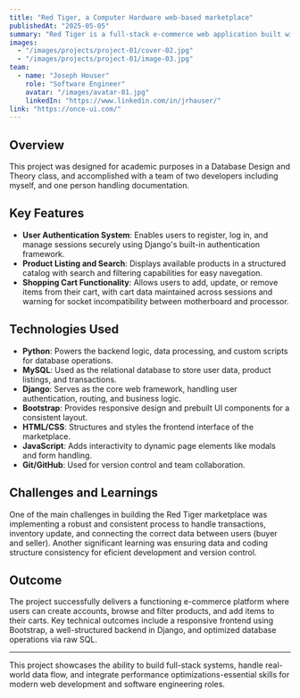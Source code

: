 ---
title: "Red Tiger, a Computer Hardware web-based marketplace"
publishedAt: "2025-05-05"
summary: "Red Tiger is a full-stack e-commerce web application built with Django that simulates a functional online marketplace. The platform allows users to register, browse products, manage shopping carts, and complete purchases through a secure checkout process."
images:
  - "/images/projects/project-01/cover-02.jpg"
  - "/images/projects/project-01/image-03.jpg"
team:
  - name: "Joseph Houser"
    role: "Software Engineer"
    avatar: "/images/avatar-01.jpg"
    linkedIn: "https://www.linkedin.com/in/jrhauser/"
link: "https://once-ui.com/"
---

## Overview

This project was designed for academic purposes in a Database Design and Theory class, and accomplished with a team of two developers including myself, and one person handling documentation.

## Key Features

- **User Authentication System**: Enables users to register, log in, and manage sessions securely using Django's built-in authentication framework.
- **Product Listing and Search**: Displays available products in a structured catalog with search and filtering capabilities for easy navegation.
- **Shopping Cart Functionality**: Allows users to add, update, or remove items from their cart, with cart data maintained across sessions and warning for socket incompatibility between motherboard and processor.

## Technologies Used

- **Python**: Powers the backend logic, data processing, and custom scripts for database operations.
- **MySQL**: Used as the relational database to store user data, product listings, and transactions.
- **Django**: Serves as the core web framework, handling user authentication, routing, and business logic.
- **Bootstrap**: Provides responsive design and prebuilt UI components for a consistent layout.
- **HTML/CSS**: Structures and styles the frontend interface of the marketplace.
- **JavaScript**: Adds interactivity to dynamic page elements like modals and form handling.
- **Git/GitHub**: Used for version control and team collaboration.

## Challenges and Learnings

One of the main challenges in building the Red Tiger marketplace was implementing a robust and consistent process to handle transactions, inventory update, and connecting the correct data between users (buyer and seller).
Another significant learning was ensuring data and coding structure consistency for eficient development and version control.

## Outcome

The project successfully delivers a functioning e-commerce platform where users can create accounts, browse and filter products, and add items to their carts. Key technical outcomes include a responsive frontend using Bootstrap, a well-structured backend in Django, and optimized database operations via raw SQL.

---

This project showcases the ability to build full-stack systems, handle real-world data flow, and integrate performance optimizations-essential skills for modern web development and software engineering roles.